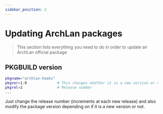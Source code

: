 ```yaml
---
sidebar_position: 2
---
```


# Updating ArchLan packages
>This section lists everything you need to do in order to update an ArchLan official package

## PKGBUILD version

```bash
pkgname="archlan-hooks"
pkgver=1.0              # This changes whether it is a new version or not
pkgrel=2                # Release number
...
```
Just change the release number (increments at each new release)
and also modify the package version depending on if it is a new version or not.